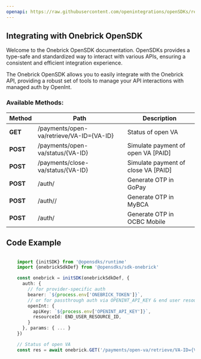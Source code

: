 ```yaml
---
openapi: https://raw.githubusercontent.com/openintegrations/openSDKs/refs/heads/main/sdks/sdk-onebrick/onebrick_sandbox_v1_collections1_v1.oas.json
---
```


## Integrating with Onebrick OpenSDK 

Welcome to the Onebrick OpenSDK documentation. OpenSDKs provides a type-safe and standardized way to interact with various APIs, ensuring a consistent and efficient integration experience.

The Onebrick OpenSDK allows you to easily integrate with the Onebrick API, providing a robust set of tools to manage your API interactions with managed auth by OpenInt. 

### Available Methods:

| Method | Path | Description |
|--------|------|-------------|
| **GET** | /payments/open-va/retrieve/VA-ID={VA-ID} | Status of open VA
| **POST** | /payments/open-va/status/{VA-ID} | Simulate payment of open VA [PAID]
| **POST** | /payments/close-va/status/{VA-ID} | Simulate payment of close VA [PAID]
| **POST** | /auth/ | Generate OTP in GoPay
| **POST** | /auth// | Generate OTP in MyBCA
| **POST** | /auth/ | Generate OTP in OCBC Mobile


## Code Example

```typescript

    import {initSDK} from '@opensdks/runtime'
    import {onebrickSdkDef} from '@opensdks/sdk-onebrick'

    const onebrick = initSDK(onebrickSdkDef, {
      auth: {
        // for provider-specific auth
        bearer: `${process.env['ONEBRICK_TOKEN']}`,
        // or for passthrough auth via OPENINT_API_KEY & end user resourceId
        openInt: {
          apiKey: `${process.env['OPENINT_API_KEY']}`,
          resourceId: END_USER_RESOURCE_ID,
        }
      }, params: { ... }
    })

    // Status of open VA
    const res = await onebrick.GET('/payments/open-va/retrieve/VA-ID={VA-ID}')
```
